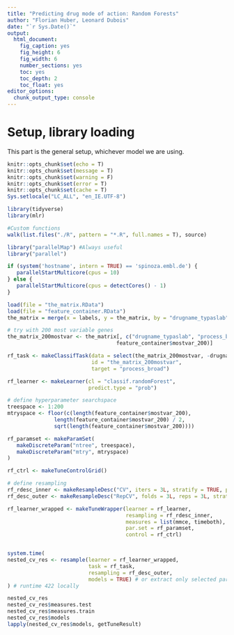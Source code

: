 ```yaml
---
title: "Predicting drug mode of action: Random Forests"
author: "Florian Huber, Leonard Dubois"
date: "`r Sys.Date()`"
output:
  html_document:
    fig_caption: yes
    fig_height: 6
    fig_width: 6
    number_sections: yes
    toc: yes
    toc_depth: 2
    toc_float: yes
editor_options: 
  chunk_output_type: console
---
```



# Setup, library loading

This part is the general setup, whichever model we are using.

```r
knitr::opts_chunk$set(echo = T)
knitr::opts_chunk$set(message = T)
knitr::opts_chunk$set(warning = F)
knitr::opts_chunk$set(error = T)
knitr::opts_chunk$set(cache = T)
Sys.setlocale("LC_ALL", "en_IE.UTF-8")

library(tidyverse)
library(mlr)

#Custom functions
walk(list.files("./R", pattern = "*.R", full.names = T), source)

library("parallelMap") #Always useful
library("parallel")

if (system('hostname', intern = TRUE) == 'spinoza.embl.de') {
   parallelStartMulticore(cpus = 10)
} else {
   parallelStartMulticore(cpus = detectCores() - 1)
}

load(file = "the_matrix.RData")
load(file = "feature_container.RData")
the_matrix = merge(x = labels, y = the_matrix, by = "drugname_typaslab", all.y = T)
```



```r
# try with 200 most variable genes
the_matrix_200mostvar <- the_matrix[, c("drugname_typaslab", "process_broad", 
                                   feature_container$mostvar_200)]

rf_task <- makeClassifTask(data = select(the_matrix_200mostvar, -drugname_typaslab), 
                           id = "the_matrix_200mostvar", 
                           target = "process_broad")

rf_learner <- makeLearner(cl = "classif.randomForest", 
                          predict.type = "prob")

# define hyperparameter searchspace 
treespace <- 1:200
mtryspace <- floor(c(length(feature_container$mostvar_200), 
               length(feature_container$mostvar_200) / 2, 
               sqrt(length(feature_container$mostvar_200))))

rf_paramset <- makeParamSet(
   makeDiscreteParam("ntree", treespace), 
   makeDiscreteParam("mtry", mtryspace)
)

rf_ctrl <- makeTuneControlGrid() 

# define resampling
rf_rdesc_inner <- makeResampleDesc("CV", iters = 3L, stratify = TRUE, predict = "both")
rf_desc_outer <- makeResampleDesc("RepCV", folds = 3L, reps = 3L, stratify = TRUE, predict = "both")

rf_learner_wrapped <- makeTuneWrapper(learner = rf_learner, 
                                      resampling = rf_rdesc_inner, 
                                      measures = list(mmce, timeboth), 
                                      par.set = rf_paramset, 
                                      control = rf_ctrl)


system.time(
nested_cv_res <- resample(learner = rf_learner_wrapped, 
                          task = rf_task, 
                          resampling = rf_desc_outer, 
                          models = TRUE) # or extract only selected parts using extract argument 
) # runtime 422 locally

nested_cv_res
nested_cv_res$measures.test
nested_cv_res$measures.train
nested_cv_res$models
lapply(nested_cv_res$models, getTuneResult)
```












